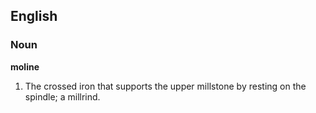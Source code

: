==English==

===Noun===

'''moline'''

#The crossed iron that supports the upper millstone by resting on the spindle; a millrind.